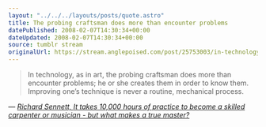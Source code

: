 ```yaml
---
layout: "../../../layouts/posts/quote.astro"
title: The probing craftsman does more than encounter problems
datePublished: 2008-02-07T14:30:34+00:00
dateUpdated: 2008-02-07T14:30:34+00:00
source: tumblr stream
originalUrl: https://stream.anglepoised.com/post/25753003/in-technology-as-in-art-the-probing-craftsman
---
```


> In technology, as in art, the probing craftsman does more than encounter problems; he or she creates them in order to know them. Improving one&rsquo;s technique is never a routine, mechanical process.

— <cite>[Richard Sennett, _It takes 10,000 hours of practice to become a skilled carpenter or musician - but what makes a true master?_](https://www.theguardian.com/books/2008/feb/02/featuresreviews.guardianreview14)</cite>
